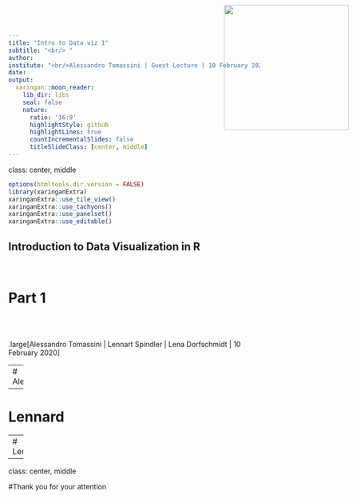 ```yaml
---
title: "Intro to Data viz 1"
subtitle: "<br/> "
author: 
institute: "<br/>Alessandro Tomassini | Guest Lecture | 10 February 2021"
date: 
output:
  xaringan::moon_reader:
    lib_dir: libs
    seal: false
    nature:
      ratio: '16:9'
      highlightStyle: github
      highlightLines: true
      countIncrementalSlides: false
      titleSlideClass: [center, middle]
---
```

class:  center, middle
```r
options(htmltools.dir.version = FALSE)
library(xaringanExtra)
xaringanExtra::use_tile_view()
xaringanExtra::use_tachyons()
xaringanExtra::use_panelset()
xaringanExtra::use_editable()
```





<img style="position: absolute; top: 0; right: 0; border: 0; margin: 10px 50px" src="/pictures/logo_uni.jpg" width = "250px" >



## Introduction to Data Visualization in R

</br>

# Part 1

</br>
</br>


.large[Alessandro Tomassini | Lennart Spindler | Lena Dorfschmidt | 10 February 2020]




---
# Alessandro


---

# Lennard


---
# Lena


---
class:  center, middle

#Thank you for your attention

